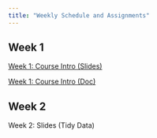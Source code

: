 ```yaml
---
title: "Weekly Schedule and Assignments"
---
```


## Week 1
[Week 1: Course Intro (Slides)](https://sarahshy.github.io/STAT-184-Website/01_course_intro.html)

[Week 1: Course Intro (Doc)](https://sarahshy.github.io/STAT-184-Website/01_course_intro_doc.html)

## Week 2
Week 2: Slides (Tidy Data)